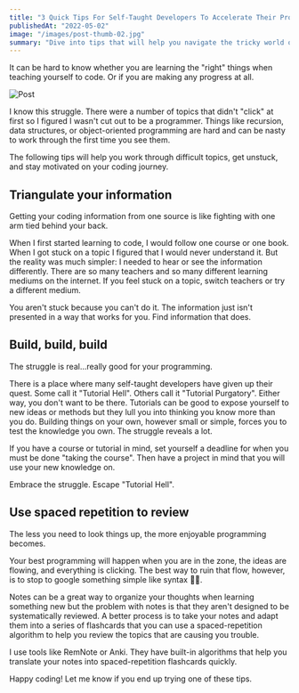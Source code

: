```yaml
---
title: "3 Quick Tips For Self-Taught Developers To Accelerate Their Progress"
publishedAt: "2022-05-02"
image: "/images/post-thumb-02.jpg"
summary: "Dive into tips that will help you navigate the tricky world of self-taught coding. From finding the right resources to escaping tutorial purgatory and maximizing knowledge retention, discover ways to stay motivated and conquer programming challenges."
---
```


It can be hard to know whether you are learning the "right" things when teaching yourself to code. Or if you are making any progress at all.

![Post](/images/post-image.jpg)

I know this struggle. There were a number of topics that didn't "click" at first so I figured I wasn't cut out to be a programmer. Things like recursion, data structures, or object-oriented programming are hard and can be nasty to work through the first time you see them.

The following tips will help you work through difficult topics, get unstuck, and stay motivated on your coding journey.

## Triangulate your information

Getting your coding information from one source is like fighting with one arm tied behind your back.

When I first started learning to code, I would follow one course or one book. When I got stuck on a topic I figured that I would never understand it. But the reality was much simpler: I needed to hear or see the information differently. There are so many teachers and so many different learning mediums on the internet. If you feel stuck on a topic, switch teachers or try a different medium.

You aren't stuck because you can't do it. The information just isn't presented in a way that works for you. Find information that does.

## Build, build, build

The struggle is real...really good for your programming.

There is a place where many self-taught developers have given up their quest. Some call it "Tutorial Hell". Others call it "Tutorial Purgatory". Either way, you don't want to be there. Tutorials can be good to expose yourself to new ideas or methods but they lull you into thinking you know more than you do. Building things on your own, however small or simple, forces you to test the knowledge you own. The struggle reveals a lot.

If you have a course or tutorial in mind, set yourself a deadline for when you must be done "taking the course". Then have a project in mind that you will use your new knowledge on.

Embrace the struggle. Escape "Tutorial Hell".

## Use spaced repetition to review

The less you need to look things up, the more enjoyable programming becomes.

Your best programming will happen when you are in the zone, the ideas are flowing, and everything is clicking. The best way to ruin that flow, however, is to stop to google something simple like syntax 🤦‍♂️.

Notes can be a great way to organize your thoughts when learning something new but the problem with notes is that they aren't designed to be systematically reviewed. A better process is to take your notes and adapt them into a series of flashcards that you can use a spaced-repetition algorithm to help you review the topics that are causing you trouble.

I use tools like RemNote or Anki. They have built-in algorithms that help you translate your notes into spaced-repetition flashcards quickly.

Happy coding! Let me know if you end up trying one of these tips.
